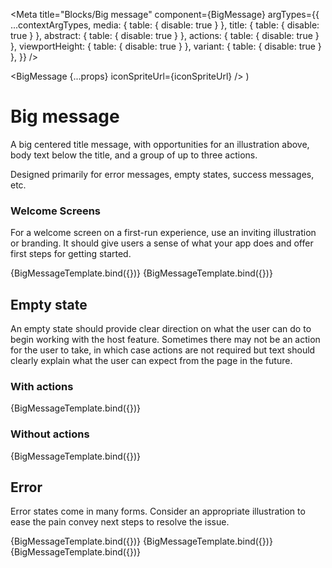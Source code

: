 

<Meta
  title="Blocks/Big message"
  component={BigMessage}
  argTypes={{
    ...contextArgTypes,
    media: { table: { disable: true } },
    title: { table: { disable: true } },
    abstract: { table: { disable: true } },
    actions: { table: { disable: true } },
    viewportHeight: { table: { disable: true } },
    variant: { table: { disable: true } },
  }}
/>

  <BigMessage {...props} iconSpriteUrl={iconSpriteUrl} />
)

# Big message

A big centered title message, with opportunities for an illustration above, body text below the title, and a group of up to three actions.

Designed primarily for error messages, empty states, success messages, etc.

### Welcome Screens

For a welcome screen on a first-run experience, use an inviting illustration or branding. It should give users a sense of what your app does and offer first steps for getting started.

<Canvas withSource="none">
  <Story
    name="Welcome variant 1"
    args={{
      themeName: 'light',
      accentScheme: 'teams',
      media: { label: 'Hello', illustration: 'hello' },
      title: [{ text: 'Welcome to Contoso! Your opinion counts.' }],
      abstract: [
        { text: 'Contoso is your tool to create, take, and manage polls.' },
      ],
      actions: {
        primary: { actionId: 'a1', label: 'Sign in' },
        secondary: { actionId: 'a2', label: 'Sign up' },
        tertiary: { actionId: 'a3', label: 'Learn more about Contoso' },
      },
    }}
  >
    {BigMessageTemplate.bind({})}
  </Story>
</Canvas>

<ArgsTable story="Welcome variant 1" />

<Canvas withSource="none">
  <Story
    name="Welcome variant 2"
    args={{
      themeName: 'light',
      accentScheme: 'teams',
      media: { label: 'Hello', illustration: 'hello' },
      title: [{ text: 'Welcome to your workspace, Daniela' }],
      abstract: [
        {
          text: 'Access all your boards for photos, files, and tasks from a single place.',
        },
      ],
      actions: {
        primary: {
          actionId: 'a1',
          label: 'Create a board',
          icon: 'add',
        },
        secondary: {
          actionId: 'a2',
          label: 'Find an existing board',
          icon: 'search',
        },
      },
    }}
  >
    {BigMessageTemplate.bind({})}
  </Story>
</Canvas>

<ArgsTable story="Welcome variant 2" />

## Empty state

An empty state should provide clear direction on what the user can do to begin working with the host feature. Sometimes there may not be an action for the user to take, in which case actions are not required but text should clearly explain what the user can expect from the page in the future.

### With actions

<Canvas withSource="none">
  <Story
    name="Empty with Actions"
    args={{
      themeName: 'light',
      accentScheme: 'teams',
      media: { label: 'Empty', illustration: 'empty' },
      actions: {
        primary: {
          actionId: 'a1',
          label: 'Create a task',
          icon: 'add',
        },
        secondary: {
          actionId: 'a2',
          label: 'Find an existing task',
          icon: 'search',
        },
      },
    }}
  >
    {BigMessageTemplate.bind({})}
  </Story>
</Canvas>

<ArgsTable story="Empty with Actions" />

### Without actions

<Canvas withSource="none">
  <Story
    name="Empty"
    args={{
      themeName: 'light',
      accentScheme: 'teams',
      media: { label: 'Empty', illustration: 'empty' },
      title: [{ text: "Once you're assigned a task, you'll find it here" }],
      abstract: [{ text: 'Until then, enjoy your time off.' }],
    }}
  >
    {BigMessageTemplate.bind({})}
  </Story>
</Canvas>

<ArgsTable story="Empty" />

## Error

Error states come in many forms. Consider an appropriate illustration to ease the pain convey next steps to resolve the issue.

<Canvas withSource="none">
  <Story
    name="Error"
    args={{
      themeName: 'light',
      accentScheme: 'teams',
      media: { label: 'Error', illustration: 'error' },
      title: [{ text: 'Something went wrong' }],
      actions: {
        secondary: {
          actionId: 'a1',
          label: 'Go back',
          icon: 'arrow_left',
        },
        tertiary: {
          actionId: 'a2',
          label: 'Try again',
          icon: 'arrow_sync',
        },
      },
    }}
  >
    {BigMessageTemplate.bind({})}
  </Story>
</Canvas>

<ArgsTable story="Error" />

<Canvas withSource="none">
  <Story
    name="Error without illustration"
    args={{
      themeName: 'light',
      accentScheme: 'teams',
      title: [{ text: 'Something went wrong' }],
      abstract: [
        {
          text: 'Try searching with common words or checking for spelling errors',
        },
      ],
    }}
  >
    {BigMessageTemplate.bind({})}
  </Story>
</Canvas>

<ArgsTable story="Error without illustration" />

<Canvas>
  <Story
    name="Loading"
    args={{
      themeName: 'light',
      accentScheme: 'teams',
      title: '',
      media: {
        loading: {
          variant: 'spinner',
        },
        label: 'Loading',
      },
    }}
  >
    {BigMessageTemplate.bind({})}
  </Story>
</Canvas>

<ArgsTable story="Loading" />
